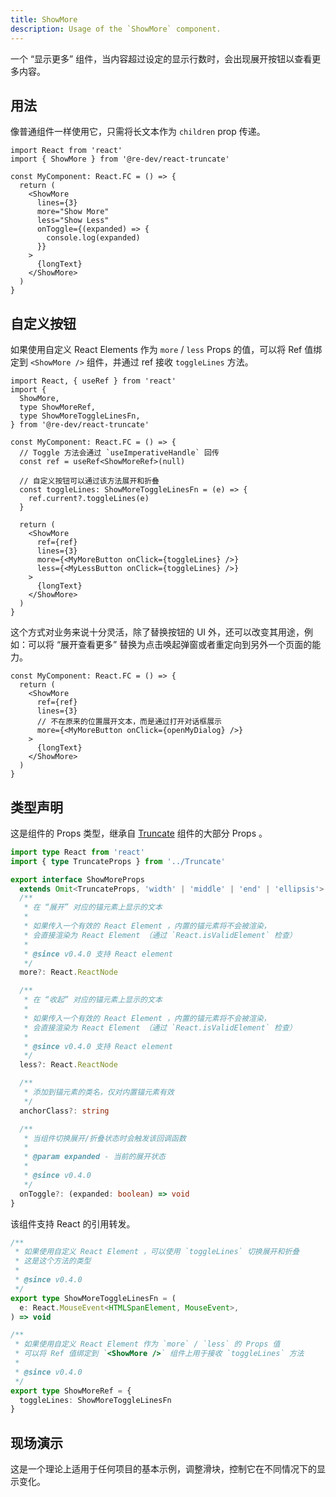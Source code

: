 ```yaml
---
title: ShowMore
description: Usage of the `ShowMore` component.
---
```



一个 “显示更多” 组件，当内容超过设定的显示行数时，会出现展开按钮以查看更多内容。

## 用法

像普通组件一样使用它，只需将长文本作为 `children` prop 传递。

```tsx
import React from 'react'
import { ShowMore } from '@re-dev/react-truncate'

const MyComponent: React.FC = () => {
  return (
    <ShowMore
      lines={3}
      more="Show More"
      less="Show Less"
      onToggle={(expanded) => {
        console.log(expanded)
      }}
    >
      {longText}
    </ShowMore>
  )
}
```

## 自定义按钮

如果使用自定义 React Elements 作为 `more` / `less` Props 的值，可以将 Ref 值绑定到 `<ShowMore />` 组件，并通过 ref 接收 `toggleLines` 方法。

```tsx
import React, { useRef } from 'react'
import {
  ShowMore,
  type ShowMoreRef,
  type ShowMoreToggleLinesFn,
} from '@re-dev/react-truncate'

const MyComponent: React.FC = () => {
  // Toggle 方法会通过 `useImperativeHandle` 回传
  const ref = useRef<ShowMoreRef>(null)

  // 自定义按钮可以通过该方法展开和折叠
  const toggleLines: ShowMoreToggleLinesFn = (e) => {
    ref.current?.toggleLines(e)
  }

  return (
    <ShowMore
      ref={ref}
      lines={3}
      more={<MyMoreButton onClick={toggleLines} />}
      less={<MyLessButton onClick={toggleLines} />}
    >
      {longText}
    </ShowMore>
  )
}
```

这个方式对业务来说十分灵活，除了替换按钮的 UI 外，还可以改变其用途，例如：可以将 “展开查看更多” 替换为点击唤起弹窗或者重定向到另外一个页面的能力。

```tsx
const MyComponent: React.FC = () => {
  return (
    <ShowMore
      ref={ref}
      lines={3}
      // 不在原来的位置展开文本，而是通过打开对话框展示
      more={<MyMoreButton onClick={openMyDialog} />}
    >
      {longText}
    </ShowMore>
  )
}
```

## 类型声明

这是组件的 Props 类型，继承自 [Truncate](/zh/reference/truncate/) 组件的大部分 Props 。

```ts
import type React from 'react'
import { type TruncateProps } from '../Truncate'

export interface ShowMoreProps
  extends Omit<TruncateProps, 'width' | 'middle' | 'end' | 'ellipsis'> {
  /**
   * 在 “展开” 对应的锚元素上显示的文本
   *
   * 如果传入一个有效的 React Element ，内置的锚元素将不会被渲染，
   * 会直接渲染为 React Element （通过 `React.isValidElement` 检查）
   *
   * @since v0.4.0 支持 React element
   */
  more?: React.ReactNode

  /**
   * 在 “收起” 对应的锚元素上显示的文本
   *
   * 如果传入一个有效的 React Element ，内置的锚元素将不会被渲染，
   * 会直接渲染为 React Element （通过 `React.isValidElement` 检查）
   *
   * @since v0.4.0 支持 React element
   */
  less?: React.ReactNode

  /**
   * 添加到锚元素的类名，仅对内置锚元素有效
   */
  anchorClass?: string

  /**
   * 当组件切换展开/折叠状态时会触发该回调函数
   *
   * @param expanded - 当前的展开状态
   *
   * @since v0.4.0
   */
  onToggle?: (expanded: boolean) => void
}
```

该组件支持 React 的引用转发。

```ts
/**
 * 如果使用自定义 React Element ，可以使用 `toggleLines` 切换展开和折叠
 * 这是这个方法的类型
 *
 * @since v0.4.0
 */
export type ShowMoreToggleLinesFn = (
  e: React.MouseEvent<HTMLSpanElement, MouseEvent>,
) => void

/**
 * 如果使用自定义 React Element 作为 `more` / `less` 的 Props 值
 * 可以将 Ref 值绑定到 `<ShowMore />` 组件上用于接收 `toggleLines` 方法
 *
 * @since v0.4.0
 */
export type ShowMoreRef = {
  toggleLines: ShowMoreToggleLinesFn
}
```

## 现场演示

这是一个理论上适用于任何项目的基本示例，调整滑块，控制它在不同情况下的显示变化。

<ControllableShowMore client:only="react" lang="zh" />
